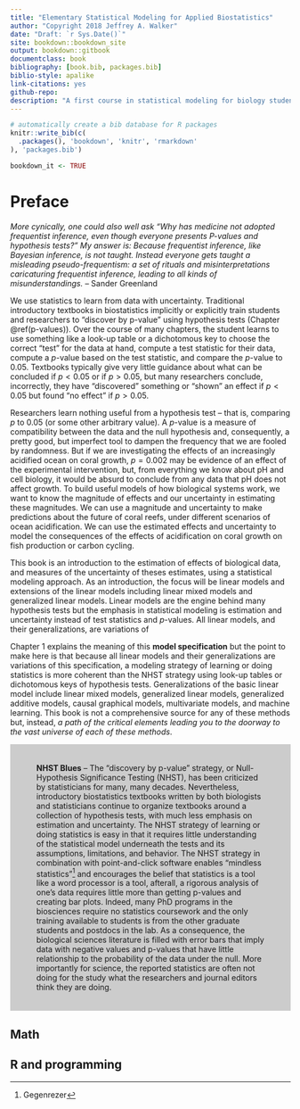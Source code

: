 ```yaml
--- 
title: "Elementary Statistical Modeling for Applied Biostatistics"
author: "Copyright 2018 Jeffrey A. Walker"
date: "Draft: `r Sys.Date()`"
site: bookdown::bookdown_site
output: bookdown::gitbook
documentclass: book
bibliography: [book.bib, packages.bib]
biblio-style: apalike
link-citations: yes
github-repo: 
description: "A first course in statistical modeling for biology students"
---
```


```r
# automatically create a bib database for R packages
knitr::write_bib(c(
  .packages(), 'bookdown', 'knitr', 'rmarkdown'
), 'packages.bib')

bookdown_it <- TRUE
```

# Preface {-}
*More cynically, one could also well ask "Why has medicine not adopted frequentist inference, even though everyone presents P-values and hypothesis tests?" My answer is: Because frequentist inference, like Bayesian inference, is not taught. Instead everyone gets taught a misleading pseudo-frequentism: a set of rituals and misinterpretations caricaturing frequentist inference, leading to all kinds of misunderstandings.* -- Sander Greenland

We use statistics to learn from data with uncertainty. Traditional introductory textbooks in biostatistics implicitly or explicitly train students and researchers to "discover by p-value" using hypothesis tests (Chapter \@ref(p-values)). Over the course of many chapters, the student learns to use something like a look-up table or a dichotomous key to choose the correct "test" for the data at hand, compute a test statistic for their data, compute a $p$-value based on the test statistic, and compare the *p*-value to 0.05. Textbooks typically give very little guidance about what can be concluded if $p < 0.05$ or if $p > 0.05$, but many researchers conclude, incorrectly, they have "discovered" something or "shown" an effect if $p < 0.05$ but found "no effect" if $p > 0.05$.

Researchers learn nothing useful from a hypothesis test -- that is, comparing $p$ to 0.05 (or some other arbitrary value). A $p$-value is a measure of compatibility between the data and the null hypothesis and, consequently, a pretty good, but imperfect tool to dampen the frequency that we are fooled by randomness. But if we are investigating the effects of an increasingly acidified ocean on coral growth, $p=0.002$ may be evidence of an effect of the experimental intervention, but, from everything we know about pH and cell biology, it would be absurd to conclude from any data that pH does not affect growth. To build useful models of how biological systems work, we want to know the magnitude of effects and our uncertainty in estimating these magnitudes. We can use a magnitude and uncertainty to make predictions about the future of coral reefs, under different scenarios of ocean acidification. We can use the estimated effects and uncertainty to model the consequences of the effects of acidification on coral growth on fish production or carbon cycling.

This book is an introduction to the estimation of effects of biological data, and measures of the uncertainty of theses estimates, using a statistical modeling approach. As an introduction, the focus will be linear models and extensions of the linear models including linear mixed models and generalized linear models. Linear models are the engine behind many hypothesis tests but the emphasis in statistical modeling is estimation and uncertainty instead of test statistics and $p$-values. All linear models, and their generalizations, are variations of

\begin{align}
y_i &\sim N(\mu_i, \theta)\\
\mathrm{E}(Y|X) &= \mu\\
\mu_i &= f(\beta_0 + \beta_1 x_i)
\end{align}

Chapter 1 explains the meaning of this **model specification** but the point to make here is that because all linear models and their generalizations are variations of this specification, a modeling strategy of learning or doing statistics is more coherent than the NHST strategy using look-up tables or dichotomous keys of hypothesis tests. Generalizations of the basic linear model include linear mixed models, generalized linear models, generalized additive models, causal graphical models, multivariate models, and machine learning. This book is not a comprehensive source for any of these methods but, instead, *a path of the critical elements leading you to the doorway to the vast universe of each of these methods*.

<div style="background-color:#cccccc; text-align:left; vertical-align: middle; padding:20px 47px;">
**NHST Blues** -- The "discovery by p-value" strategy, or Null-Hypothesis Significance Testing (NHST), has been criticized by statisticians for many, many decades. Nevertheless, introductory biostatistics textbooks written by both biologists and statisticians continue to organize textbooks around a collection of hypothesis tests, with much less emphasis on estimation and uncertainty. The NHST strategy of learning or doing statistics is easy in that it requires little understanding of the statistical model underneath the tests and its assumptions, limitations, and behavior. The NHST strategy in combination with point-and-click software enables "mindless statistics"^[Gegenrezer] and encourages the belief that statistics is a tool like a word processor is a tool, afterall, a rigorous analysis of one's data requires little more than getting p-values and creating bar plots. Indeed, many PhD programs in the biosciences require no statistics coursework and the only training available to students is from the other graduate students and postdocs in the lab. As a consequence, the biological sciences literature is filled with error bars that imply data with negative values and p-values that have little relationship to the probability of the data under the null. More importantly for science, the reported statistics are often not doing for the study what the researchers and journal editors think they are doing.
</div> 

## Math


## R and programming


